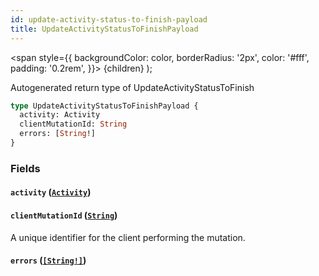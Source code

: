 ```yaml
---
id: update-activity-status-to-finish-payload
title: UpdateActivityStatusToFinishPayload
---
```


<span
style={{
      backgroundColor: color,
      borderRadius: '2px',
      color: '#fff',
      padding: '0.2rem',
    }}>
{children}
</span>
);

Autogenerated return type of UpdateActivityStatusToFinish

```graphql
type UpdateActivityStatusToFinishPayload {
  activity: Activity
  clientMutationId: String
  errors: [String!]
}
```

### Fields

#### `activity` ([`Activity`](/api/objects/activity))

#### `clientMutationId` ([`String`](/api/scalars/string))

A unique identifier for the client performing the mutation.

#### `errors` ([`[String!]`](/api/scalars/string))
